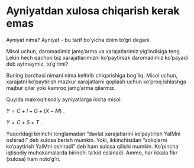 # Ayniyatdan xulosa chiqarish kerak emas {.unnumbered}

Ayniyat nima? Ayniyat - bu tarif bo’yicha doim to’gri degani.

Misol uchun, daromadimiz jamg’arma va xarajatlarimiz yig’indisiga teng. Lekin hech qachon biz xarajatlarimizni ko’paytirsak daromadimiz ko’payadi deb aytmaymiz, to’g’rimi?

Buning barchasi nimani nima keltirib chiqarishiga bog’liq. Misol uchun, xarajatni ko’paytirish mazkur xarajatlarni qoplash uchun ko’proq ishlashga majbur qilar yoki kamroq jamg’arma qilarmiz.

Quyida makroqitisodiy ayniyatlarga ikkita misol:

$Y = C + I + G+(X-M)$ .

$Y = C + S + T$ .

Yuqoridagi birinchi tenglamadan "davlat xarajatlarini ko’paytirish YaIMni oshiradi" deb xulosa berish mumkin. Yoki, ikkinchisidan "soliqlarni ko'paytirish YaIMni oshiradi" deb ham xulosa qilishi mumkin. Ko'pincha iqtisodiy muhokamalarda birinchi ta'kid eslanadi. Ammo, har ikkala fikr (xulosa) ham noto'g'ri.
